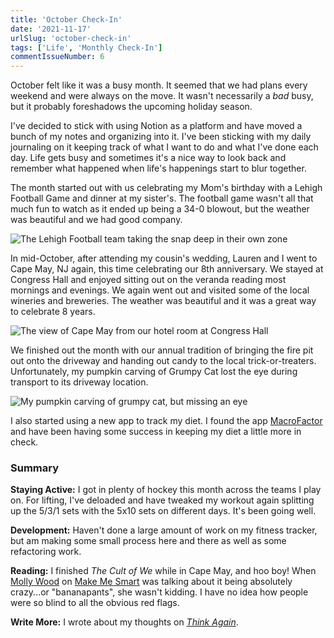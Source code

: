 ```yaml
---
title: 'October Check-In'
date: '2021-11-17'
urlSlug: 'october-check-in'
tags: ['Life', 'Monthly Check-In']
commentIssueNumber: 6
---
```


October felt like it was a busy month. It seemed that we had plans every weekend and were always on the move. It wasn't necessarily a _bad_ busy, but it probably foreshadows the upcoming holiday season.

I've decided to stick with using Notion as a platform and have moved a bunch of my notes and organizing into it. I've been sticking with my daily journaling on it keeping track of what I want to do and what I've done each day. Life gets busy and sometimes it's a nice way to look back and remember what happened when life's happenings start to blur together.

The month started out with us celebrating my Mom's birthday with a Lehigh Football Game and dinner at my sister's. The football game wasn't all that much fun to watch as it ended up being a 34-0 blowout, but the weather was beautiful and we had good company.

![The Lehigh Football team taking the snap deep in their own zone](../../assets/images/posts/2021-11-17-october-check-in/lehighgame.jpeg)

In mid-October, after attending my cousin's wedding, Lauren and I went to Cape May, NJ again, this time celebrating our 8th anniversary. We stayed at Congress Hall and enjoyed sitting out on the veranda reading most mornings and evenings. We again went out and visited some of the local wineries and breweries. The weather was beautiful and it was a great way to celebrate 8 years.

![The view of Cape May from our hotel room at Congress Hall](../../assets/images/posts/2021-11-17-october-check-in/windowview.jpeg)

We finished out the month with our annual tradition of bringing the fire pit out onto the driveway and handing out candy to the local trick-or-treaters. Unfortunately, my pumpkin carving of Grumpy Cat lost the eye during transport to its driveway location.

![My pumpkin carving of grumpy cat, but missing an eye](../../assets/images/posts/2021-11-17-october-check-in/grumpypumpkin.jpeg)

I also started using a new app to track my diet. I found the app <a href="https://www.strongerbyscience.com/macrofactor/" target="_blank" rel="noreferrer nofollow">MacroFactor</a> and have been having some success in keeping my diet a little more in check.

### Summary

**Staying Active:** I got in plenty of hockey this month across the teams I play on. For lifting, I've deloaded and have tweaked my workout again splitting up the 5/3/1 sets with the 5x10 sets on different days. It's been going well.

**Development:** Haven't done a large amount of work on my fitness tracker, but am making some small process here and there as well as some refactoring work.

**Reading:** I finished _The Cult of We_ while in Cape May, and hoo boy! When <a href="https://twitter.com/mollywood" target="_blank" rel="noreferrer nofollow">Molly Wood</a> on <a href="https://www.marketplace.org/shows/make-me-smart-with-kai-and-molly/" target="_blank" rel="noreferrer nofollow">Make Me Smart</a> was talking about it being absolutely crazy...or "bananapants", she wasn't kidding. I have no idea how people were so blind to all the obvious red flags.

**Write More:** I wrote about my thoughts on _[Think Again](https://kpwags.com/posts/2021/10/27/think-again-review)_.
